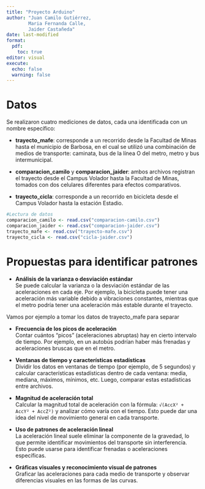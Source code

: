 ```yaml
---
title: "Proyecto Arduino"
author: "Juan Camilo Gutiérrez,
        Maria Fernanda Calle,
        Jaider Castañeda"
date: last-modified
format: 
  pdf:
    toc: true
editor: visual
execute:
  echo: false
  warning: false
---
```


# Datos

Se realizaron cuatro mediciones de datos, cada una identificada con un nombre específico:

-   **trayecto_mafe**: corresponde a un recorrido desde la Facultad de Minas hasta el municipio de Barbosa, en el cual se utilizó una combinación de medios de transporte: caminata, bus de la línea O del metro, metro y bus intermunicipal.

-   **comparacion_camilo** y **comparacion_jaider**: ambos archivos registran el trayecto desde el Campus Volador hasta la Facultad de Minas, tomados con dos celulares diferentes para efectos comparativos.

-   **trayecto_cicla**: corresponde a un recorrido en bicicleta desde el Campus Volador hasta la estación Estadio.

```r
#Lectura de datos
comparacion_camilo <- read.csv("comparacion-camilo.csv")
comparacion_jaider <- read.csv("comparacion-jaider.csv")
trayecto_mafe <- read.csv("trayecto-mafe.csv")
trayecto_cicla <- read.csv("cicla-jaider.csv")
```

# Propuestas para identificar patrones

-   **Análisis de la varianza o desviación estándar**\
    Se puede calcular la varianza o la desviación estándar de las aceleraciones en cada eje. Por ejemplo, la bicicleta puede tener una aceleración más variable debido a vibraciones constantes, mientras que el metro podría tener una aceleración más estable durante el trayecto.

Vamos por ejemplo a tomar los datos de trayecto_mafe para separar

-   **Frecuencia de los picos de aceleración**\
    Contar cuántos "picos" (aceleraciones abruptas) hay en cierto intervalo de tiempo. Por ejemplo, en un autobús podrían haber más frenadas y aceleraciones bruscas que en el metro.

-   **Ventanas de tiempo y características estadísticas**\
    Dividir los datos en ventanas de tiempo (por ejemplo, de 5 segundos) y calcular características estadísticas dentro de cada ventana: media, mediana, máximos, mínimos, etc. Luego, comparar estas estadísticas entre archivos.

-   **Magnitud de aceleración total**\
    Calcular la magnitud total de aceleración con la fórmula: `√(AccX² + AccY² + AccZ²)` y analizar cómo varía con el tiempo. Esto puede dar una idea del nivel de movimiento general en cada transporte.

-   **Uso de patrones de aceleración lineal**\
    La aceleración lineal suele eliminar la componente de la gravedad, lo que permite identificar movimientos del transporte sin interferencia. Esto puede usarse para identificar frenadas o aceleraciones específicas.

-   **Gráficas visuales y reconocimiento visual de patrones**\
    Graficar las aceleraciones para cada medio de transporte y observar diferencias visuales en las formas de las curvas.
